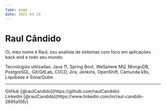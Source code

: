 ```yaml
---
type: page
date: 2021-03-19
---
```


# Raul Cândido

Oi, meu nome é Raul, sou analista de sistemas com foco em aplicações back end e todo seu mundo.

Tecnologias utilizadas: Java 11, Spring Boot, WeSphere MQ, MongoDB, PostgreSQL, Git/GitLab,
CI/CD, Jira, Jenkins, OpenShift, Camunda k8s, Liquibase e SonarQube.

---

<div>
  GitHub [@raulCandido](https://github.com/raulCandido)
  <br />
    Linkedin [@raulCandido](https://www.linkedin.com/in/raul-candido-2695a156/)
</div>
